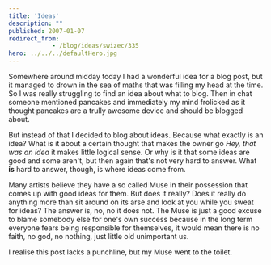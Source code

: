 ```yaml
---
title: 'Ideas'
description: ""
published: 2007-01-07
redirect_from: 
            - /blog/ideas/swizec/335
hero: ../../../defaultHero.jpg
---
```

Somewhere around midday today I had a wonderful idea for a blog post, but it managed to drown in the sea of maths that was filling my head at the time. So I was really struggling to find an idea about what to blog. Then in chat someone mentioned pancakes and immediately my mind frolicked as it thought pancakes are a trully awesome device and should be blogged about.

But instead of that I decided to blog about ideas. Because what exactly is an idea? What is it about a certain thought that makes the owner go _Hey, that was an idea_ it makes little logical sense. Or why is it that some ideas are good and some aren&#x27;t, but then again that&#x27;s not very hard to answer. What **is** hard to answer, though, is where ideas come from.

Many artists believe they have a so called Muse in their possession that comes up with good ideas for them. But does it really? Does it really do anything more than sit around on its arse and look at you while you sweat for ideas? The answer is, no, no it does not. The Muse is just a good excuse to blame somebody else for one&#x27;s own success because in the long term everyone fears being responsible for themselves, it would mean there is no faith, no god, no nothing, just little old unimportant us.

I realise this post lacks a punchline, but my Muse went to the toilet.